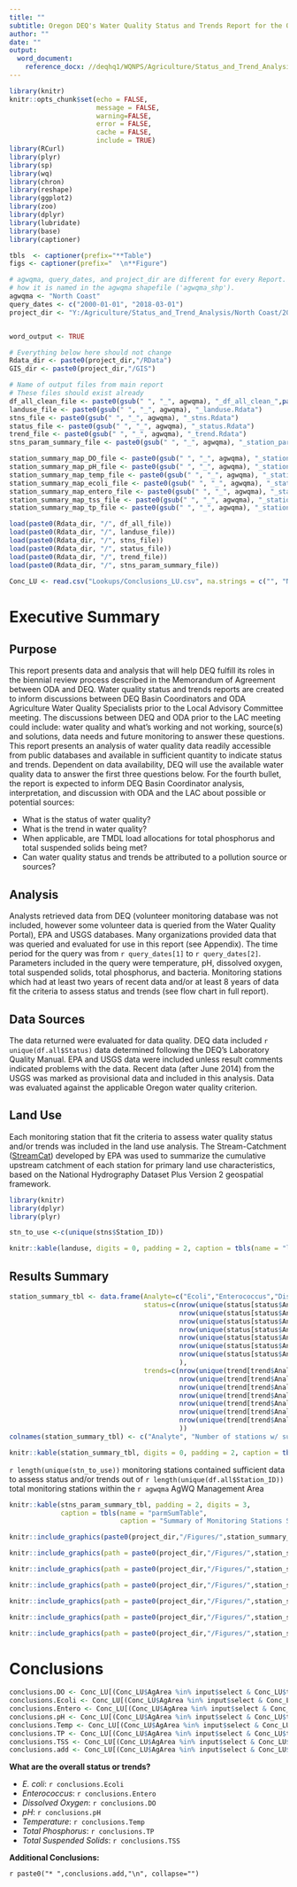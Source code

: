 ```yaml
---
title: ""
subtitle: Oregon DEQ's Water Quality Status and Trends Report for the Oregon Department of Agriculture's Biennial Review of the Agricultural Area Rules and Plans
author: ""
date: ""
output: 
  word_document:
    reference_docx: //deqhq1/WQNPS/Agriculture/Status_and_Trend_Analysis/R_support_files/Report_Template.docx
---
```




```r

library(knitr)
knitr::opts_chunk$set(echo = FALSE,
                      message = FALSE, 
                      warning=FALSE, 
                      error = FALSE,
                      cache = FALSE,
                      include = TRUE)
library(RCurl)
library(plyr)
library(sp)
library(wq)
library(chron)
library(reshape)
library(ggplot2)
library(zoo)
library(dplyr)
library(lubridate)
library(base)
library(captioner)

tbls  <- captioner(prefix="**Table")
figs <- captioner(prefix="  \n**Figure")

```


```r

# agwqma, query_dates, and project_dir are different for every Report. Note 'agwqma' must be named exactly 
# how it is named in the agwqma shapefile ('agwqma_shp').
agwqma <- "North Coast"
query_dates <- c("2000-01-01", "2018-03-01")
project_dir <- "Y:/Agriculture/Status_and_Trend_Analysis/North Coast/2018-North-Coast"


word_output <- TRUE

# Everything below here should not change
Rdata_dir <- paste0(project_dir,"/RData")
GIS_dir <- paste0(project_dir,"/GIS")

# Name of output files from main report
# These files should exist already
df_all_clean_file <- paste0(gsub(" ", "_", agwqma), "_df_all_clean_",paste(query_dates, collapse = "."), ".Rdata")
landuse_file <- paste0(gsub(" ", "_", agwqma), "_landuse.Rdata")
stns_file <- paste0(gsub(" ", "_", agwqma), "_stns.Rdata")
status_file <- paste0(gsub(" ", "_", agwqma), "_status.Rdata")
trend_file <- paste0(gsub(" ", "_", agwqma), "_trend.Rdata")
stns_param_summary_file <- paste0(gsub(" ", "_", agwqma), "_station_param_summary.Rdata")

station_summary_map_DO_file <- paste0(gsub(" ", "_", agwqma), "_station_summary_map_DO.png")
station_summary_map_pH_file <- paste0(gsub(" ", "_", agwqma), "_station_summary_map_pH.png")
station_summary_map_temp_file <- paste0(gsub(" ", "_", agwqma), "_station_summary_map_temp.png")
station_summary_map_ecoli_file <- paste0(gsub(" ", "_", agwqma), "_station_summary_map_ecoli.png")
station_summary_map_entero_file <- paste0(gsub(" ", "_", agwqma), "_station_summary_map_entero.png")
station_summary_map_tss_file <- paste0(gsub(" ", "_", agwqma), "_station_summary_map_tss.png")
station_summary_map_tp_file <- paste0(gsub(" ", "_", agwqma), "_station_summary_map_tp.png")


```

```r

load(paste0(Rdata_dir, "/", df_all_file))
load(paste0(Rdata_dir, "/", landuse_file))
load(paste0(Rdata_dir, "/", stns_file))
load(paste0(Rdata_dir, "/", status_file))
load(paste0(Rdata_dir, "/", trend_file))
load(paste0(Rdata_dir, "/", stns_param_summary_file))

Conc_LU <- read.csv("Lookups/Conclusions_LU.csv", na.strings = c("", "NA"))

```

# Executive Summary

## Purpose

This report presents data and analysis that will help DEQ fulfill its roles in the biennial review process described in the Memorandum of Agreement between ODA and DEQ. Water quality status and trends reports are created to inform discussions between DEQ Basin Coordinators and ODA Agriculture Water Quality Specialists prior to the Local Advisory Committee meeting. The discussions between DEQ and ODA prior to the LAC meeting could include: water quality and what's working and not working, source(s) and solutions, data needs and future monitoring to answer these questions. This report presents an analysis of water quality data readily accessible from public databases and available in sufficient quantity to indicate status and trends. Dependent on data availability, DEQ will use the available water quality data to answer the first three questions below. For the fourth bullet, the report is expected to inform DEQ Basin Coordinator analysis, interpretation, and discussion with ODA and the LAC about possible or potential sources:

* What is the status of water quality?
* What is the trend in water quality?
* When applicable, are TMDL load allocations for total phosphorus and total suspended solids being met?
* Can water quality status and trends be attributed to a pollution source or sources?


## Analysis

Analysts retrieved data from DEQ (volunteer monitoring database was not included, however some volunteer data is queried from the Water Quality Portal), EPA and USGS databases. Many organizations provided data that was queried and evaluated for use in this report (see Appendix). The time period for the query was from `r query_dates[1]` to `r query_dates[2]`. Parameters included in the query were temperature, pH, dissolved oxygen, total suspended solids, total phosphorus, and bacteria. Monitoring stations which had at least two years of recent data and/or at least 8 years of data fit the criteria to assess status and trends (see flow chart in full report). 

## Data Sources

The data returned were evaluated for data quality. DEQ data included `r unique(df.all$Status)` data determined following the DEQ's Laboratory Quality Manual. EPA and USGS data were included unless result comments indicated problems with the data. Recent data (after June 2014) from the USGS was marked as provisional data and included in this analysis. Data was evaluated against the applicable Oregon water quality criterion. 

## Land Use

Each monitoring station that fit the criteria to assess water quality status and/or trends was included in the land use analysis. The Stream-Catchment ([StreamCat](https://www.epa.gov/national-aquatic-resource-surveys/streamcat)) developed by EPA was used to summarize the cumulative upstream catchment of each station for primary land use characteristics, based on the National Hydrography Dataset Plus Version 2 geospatial framework.

```r

library(knitr)
library(dplyr)
library(plyr)

stn_to_use <-c(unique(stns$Station_ID))

knitr::kable(landuse, digits = 0, padding = 2, caption = tbls(name = "landUse", caption = "Land use and land cover for upstream catchments of stations used in this analysis, stations which fit the decision criteria and have >20% Agriculture and Range coverage are included. Land use and land cover for all stations used in analysis can be found in full report. Source: 2011 NAIP"))

```

## Results Summary

```r

station_summary_tbl <- data.frame(Analyte=c("Ecoli","Enterococcus","Dissolved Oxygen","pH","Temperature","Total Phosphorus","TSS"),
                                  status=c(nrow(unique(status[status$Analyte == "E. Coli", ])),
                                           nrow(unique(status[status$Analyte == "Enterococcus", ])),
                                           nrow(unique(status[status$Analyte == "Dissolved Oxygen", ])),
                                           nrow(unique(status[status$Analyte == "pH", ])),
                                           nrow(unique(status[status$Analyte == "Temperature", ])),
                                           nrow(unique(status[status$Analyte == "Total Phosphorus", ])),
                                           nrow(unique(status[status$Analyte == "Total Suspended Solids", ]))
                                           ),
                                  trends=c(nrow(unique(trend[trend$Analyte == "E. Coli", ])),
                                           nrow(unique(trend[trend$Analyte == "Enterococcus", ])),
                                           nrow(unique(trend[trend$Analyte == "Dissolved Oxygen", ])),
                                           nrow(unique(trend[trend$Analyte == "pH",])),
                                           nrow(unique(trend[trend$Analyte == "Temperature", ])),
                                           nrow(unique(trend[trend$Analyte == "Total Phosphorus", ])),
                                           nrow(unique(trend[trend$Analyte == "Total Suspended Solids", ]))
                                           ))
colnames(station_summary_tbl) <- c("Analyte", "Number of stations w/ sufficent data for status analysis", "Number of stations w/ sufficent data for trend analysis")                                  

knitr::kable(station_summary_tbl, digits = 0, padding = 2, caption = tbls(name = "StnSumTable", caption = "Summary of stations with suffcient data for status or trend analysis"))                                 

```

`r length(unique(stn_to_use))` monitoring stations contained sufficient data to assess status and/or trends out of `r length(unique(df.all$Station_ID))` total monitoring stations within the `r agwqma` AgWQ Management Area 


```r

knitr::kable(stns_param_summary_tbl, padding = 2, digits = 3, 
             caption = tbls(name = "parmSumTable", 
                            caption = "Summary of Monitoring Stations Status and Trend, where 'exceed' represents a single exceedance of the water quality standard within the last three years of available data. Note: DO = dissolved oxygen**"))

```


```r

knitr::include_graphics(paste0(project_dir,"/Figures/",station_summary_map_DO_file))

```

```r

knitr::include_graphics(path = paste0(project_dir,"/Figures/",station_summary_map_ecoli_file))

```

```r

knitr::include_graphics(path = paste0(project_dir,"/Figures/",station_summary_map_entero_file))

```

```r

knitr::include_graphics(path = paste0(project_dir,"/Figures/",station_summary_map_temp_file))

```

```r

knitr::include_graphics(path = paste0(project_dir,"/Figures/",station_summary_map_pH_file))

```

```r

knitr::include_graphics(path = paste0(project_dir,"/Figures/",station_summary_map_tp_file))

```

```r

knitr::include_graphics(path = paste0(project_dir,"/Figures/",station_summary_map_tss_file))

```

# Conclusions

```r

conclusions.DO <- Conc_LU[(Conc_LU$AgArea %in% input$select & Conc_LU$topic == "DO"), c("conclusion")]
conclusions.Ecoli <- Conc_LU[(Conc_LU$AgArea %in% input$select & Conc_LU$topic == "Ecoli"), c("conclusion")]
conclusions.Entero <- Conc_LU[(Conc_LU$AgArea %in% input$select & Conc_LU$topic == "Entero"), c("conclusion")]
conclusions.pH <- Conc_LU[(Conc_LU$AgArea %in% input$select & Conc_LU$topic == "pH"), c("conclusion")]
conclusions.Temp <- Conc_LU[(Conc_LU$AgArea %in% input$select & Conc_LU$topic == "Temp"), c("conclusion")]
conclusions.TP <- Conc_LU[(Conc_LU$AgArea %in% input$select & Conc_LU$topic == "TP"), c("conclusion")]
conclusions.TSS <- Conc_LU[(Conc_LU$AgArea %in% input$select & Conc_LU$topic == "TSS"), c("conclusion")]
conclusions.add <- Conc_LU[(Conc_LU$AgArea %in% input$select & Conc_LU$topic == "Add_conc"), c("conclusion")]

```


**What are the overall status or trends?**

* *E. coli*: `r conclusions.Ecoli`
* *Enterococcus*: `r conclusions.Entero`
* *Dissolved Oxygen*: `r conclusions.DO`
* *pH*: `r conclusions.pH`
* *Temperature*: `r conclusions.Temp`
* *Total Phosphorus*: `r conclusions.TP`
* *Total Suspended Solids*: `r conclusions.TSS`


**Additional Conclusions:**

`r paste0("* ",conclusions.add,"\n", collapse="")`